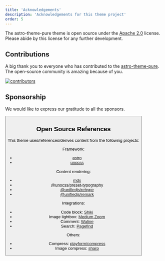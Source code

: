 ---
title: 'Acknowledgements'
description: 'Acknowledgements for this theme project'
order: 5
---


The astro-theme-pure theme is open source under the [Apache 2.0](https://github.com/cworld1/astro-theme-pure/blob/main/LICENSE) license. Please abide by this license for any further development.

<GithubCard repo='cworld1/astro-theme-pure' />

## Contributions

A big thank you to everyone who has contributed to the [astro-theme-pure](https://github.com/cworld1/astro-theme-pure). The open-source community is amazing because of you.

[![contributors](https://contrib.rocks/image?repo=cworld1/astro-theme-pure)](https://github.com/cworld1/astro-theme-pure/graphs/contributors)

## Sponsorship

We would like to express our gratitude to all the sponsors.

<Button
  href='https://cworld0.com/projects#sponsorship'
  target='_blank'
  title='Become a Sponsor'
  style='ahead'
/>

## Open Source References

This theme uses/references/derives content from the following projects:

Framework:

- [astro](https://github.com/withastro/astro)
- [unocss](https://github.com/unocss/unocss)

Content rendering:

- [mdx](https://github.com/mdx-js/mdx/)
- [@unocss/preset-typography](https://github.com/unocss/unocss/tree/main/packages-presets/preset-typography)
- [@unifiedjs/rehype](https://github.com/rehypejs/rehype)
- [@unifiedjs/remark](https://github.com/remarkjs/remark)

Integrations:

- Code block: [Shiki](https://github.com/shikijs/shiki)
- Image lightbox: [Medium Zoom](https://github.com/francoischalifour/medium-zoom)
- Comment: [Waline](https://github.com/walinejs/waline)
- Search: [Pagefind](https://github.com/cloudcannon/pagefind)

Others:

- Compress: [playform/compress](https://github.com/PlayForm/Compress)
- Image compress: [sharp](https://github.com/lovell/sharp)

